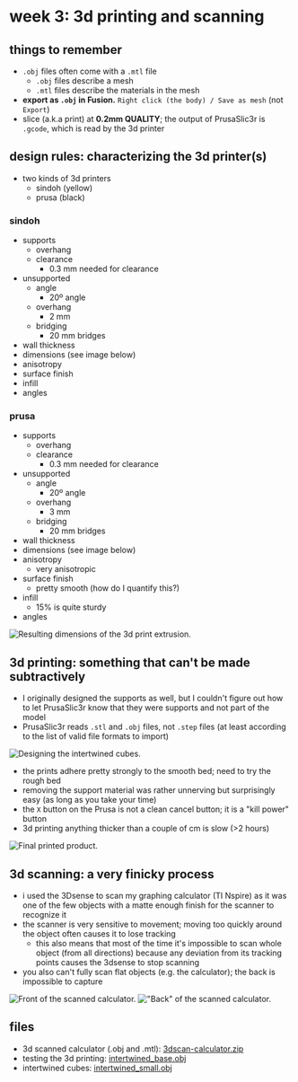 # week 3: 3d printing and scanning

## things to remember
- `.obj` files often come with a `.mtl` file
    - `.obj` files describe a mesh
    - `.mtl` files describe the materials in the mesh
- **export as `.obj` in Fusion.** `Right click (the body) / Save as mesh` (not `Export`)
- slice (a.k.a print) at **0.2mm QUALITY**; the output of PrusaSlic3r is `.gcode`, which is read by the 3d printer

## design rules: characterizing the 3d printer(s)
- two kinds of 3d printers
    - sindoh (yellow)
    - prusa (black)

### sindoh
- supports
    - overhang
    - clearance
        - 0.3 mm needed for clearance
- unsupported
    - angle
        - 20º angle
    - overhang
        - 2 mm
    - bridging
        - 20 mm bridges
- wall thickness
- dimensions (see image below)
- anisotropy
- surface finish
- infill
- angles

### prusa
- supports
    - overhang
    - clearance
        - 0.3 mm needed for clearance
- unsupported
    - angle
        - 20º angle
    - overhang
        - 3 mm
    - bridging
        - 20 mm bridges
- wall thickness
- dimensions (see image below)
- anisotropy
    - very anisotropic
- surface finish
    - pretty smooth (how do I quantify this?)
- infill
    - 15% is quite sturdy
- angles

![Resulting dimensions of the 3d print extrusion.](../images/wk3/characterize/1_extrusion_dimensions.jpg)

## 3d printing: something that can't be made subtractively
- I originally designed the supports as well, but I couldn't figure out how to let PrusaSlic3r know that they were supports and not part of the model
- PrusaSlic3r reads `.stl` and `.obj` files, not `.step` files (at least according to the list of valid file formats to import)

![Designing the intertwined cubes.](../images/wk3/print/1_intertwined_cubes_cad.jpg)

- the prints adhere pretty strongly to the smooth bed; need to try the rough bed
- removing the support material was rather unnerving but surprisingly easy (as long as you take your time)
- the `X` button on the Prusa is not a clean cancel button; it is a "kill power" button
- 3d printing anything thicker than a couple of cm is slow (>2 hours)

![Final printed product.](../images/wk3/print/2_final_product.jpg)

## 3d scanning: a very finicky process
- i used the 3Dsense to scan my graphing calculator (TI Nspire) as it was one of the few objects with a matte enough finish for the scanner to recognize it
- the scanner is very sensitive to movement; moving too quickly around the object often causes it to lose tracking
    - this also means that most of the time it's impossible to scan whole object (from all directions) because any deviation from its tracking points causes the 3dsense to stop scanning
- you also can't fully scan flat objects (e.g. the calculator); the back is impossible to capture

![Front of the scanned calculator.](../images/wk3/scan/1_calculator_front.jpg)
!["Back" of the scanned calculator.](../images/wk3/scan/2_calculator_back.jpg)

## files
- 3d scanned calculator (.obj and .mtl): [3dscan-calculator.zip](/wk3/3dscan-calculator.zip)
- testing the 3d printing: [intertwined_base.obj](/wk3/intertwined_base.obj)
- intertwined cubes: [intertwined_small.obj](/wk3/intertwined_small.obj)